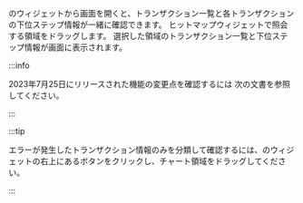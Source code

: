 <Cmdname sid="side_appDashboard" className="uitext" />の<Cmdname sid="AA005" className="uitext" />ウィジェットから<Cmdname sid="TTL06209" className="uitext" />画面を開くと、トランザクション一覧と各トランザクションの下位ステップ情報が一緒に確認できます。 ヒットマップウィジェットで照会する領域をドラッグします。 選択した領域のトランザクション一覧と下位ステップ情報が<Cmdname sid="TTL06209" className="uitext" />画面に表示されます。

:::info

2023年7月25日にリリースされた<Cmdname sid="TTL06209" className="uitext" />機能の変更点を確認するには <Link to='../reference/changes-analysis-trace' target='_blank'>次の文書</Link>を参照してください。

:::

:::tip

エラーが発生したトランザクション情報のみを分類して確認するには、<Cmdname sid="side_appDashboard" className="uitext" />の<Cmdname sid="AA005" className="uitext" />ウィジェットの右上にある<Cmdname sid="dashboard_hitmap_error" className="uitext" />ボタンをクリックし、チャート領域をドラッグしてください。

<ImgLang img="apm-hitmap-error.png" desc="ヒットマップウィジェット" />

:::
